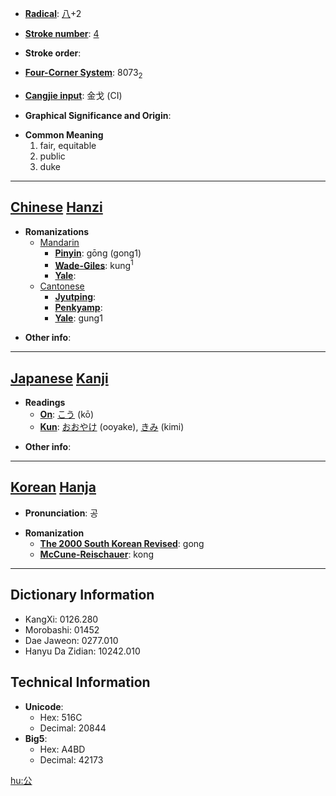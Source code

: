 * '''[[Wiktionary:Chinese radical index| Radical]]''': [[Wiktionary:Chinese radical index 八|八]]+2

* '''[[Wiktionary:Chinese total strokes index|Stroke number]]''': [[Wiktionary:Chinese total strokes index 4|4]]

* '''Stroke order''': 

* '''[[Wiktionary:Chinese four corner index|Four-Corner System]]''': 8073<sub>2</sub>

* '''[[Wiktionary:Chinese Cangjie index|Cangjie input]]''': 金戈 (CI)

* '''Graphical Significance and Origin''': 

* '''Common Meaning'''
*#fair, equitable
*# public
*# duke


----

== [[Chinese]] [[Hanzi]] ==

* '''Romanizations'''
** [[Mandarin]]
*** '''[[Pinyin]]''': gōng (gong1)
*** '''[[Wade-Giles]]''': kung<sup>1</sup>
*** '''[[Yale]]''': 
**[[Cantonese]]
***'''[[Jyutping]]''':
***'''[[Penkyamp]]''': 
***'''[[Yale]]''': gung1

* '''Other info''': 

----

== [[Japanese]] [[Kanji]] ==

* '''Readings'''
** '''[[On]]''': [[こう]] (kō)
** '''[[Kun]]''': [[おおやけ]] (ooyake), [[きみ]] (kimi)

* '''Other info''':  

----

== [[Korean]] [[Hanja]] ==

* '''Pronunciation''': 공

* '''Romanization'''
** '''[[The 2000 South Korean Revised Romanization|The 2000 South Korean Revised]]''': gong
** '''[[McCune-Reischauer]]''': kong

----

== Dictionary Information ==

* KangXi: 0126.280
* Morobashi: 01452
* Dae Jaweon: 0277.010
* Hanyu Da Zidian: 10242.010

== Technical Information ==

* '''Unicode''':
** Hex: 516C
** Decimal: 20844
* '''Big5''':
** Hex: A4BD
** Decimal: 42173

[[hu:公]]